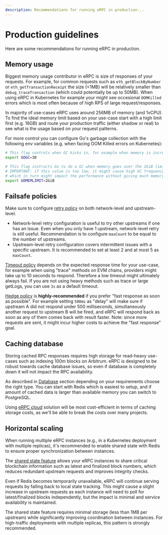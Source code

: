 ```yaml
---
description: Recommendations for running eRPC in production...
---
```



# Production guidelines

Here are some recommendations for running eRPC in production.

## Memory usage

Biggest memory usage contributor in eRPC is size of responses of your requests. For example, for common requests such as `eth_getBlockByNumber` or `eth_getTransactionReceipt` the size (&lt;1MB) will be relatively smaller than `debug_traceTransaction` (which could potentially be up to 50MB). When using eRPC in Kubernetes for example your might see occesional `OOMKilled` errors which is most often because of high RPS of large request/responses.

In majority of use-cases eRPC uses around 256MB of memory (and 1vCPU). To find the ideal memory limit based on your use-case start with a high limit first (e.g. 16GB) and route your production traffic (either shadow or real) to see what is the usage based on your request patterns.

For more control you can configure Go's garbage collection with the following env variables (e.g. when facing OOM Killed errors on Kubernetes):

```bash
# This flag controls when GC kicks in, for example when memory is increased by 30% try to run GC:
export GOGC=30

# This flag instructs Go to do a GC when memory goes over the 2GiB limit.
# IMPORTANT: if this value is too low, it might cause high GC frequency,
# which in turn might impact the performance without giving much memory benefits.
export GOMEMLIMIT=2GiB
```

## Failsafe policies

Make sure to configure [retry policy](/config/failsafe#retry-policy) on both network-level and upstream-level.

- Network-level retry configuration is useful to try other upstreams if one has an issue. Even when you only have 1 upstream, network-level retry is still useful. Recommendation is to configure `maxCount` to be equal to the number of upstreams.
- Upstream-level retry configuration covers intermittent issues with a specific upstream. It is recommended to set at least 2 and at most 5 as `maxCount`.

[Timeout policy](/config/failsafe#timeout-policy) depends on the expected response time for your use-case, for example when using "trace" methods on EVM chains, providers might take up to 10 seconds to respond. Therefore a low timeout might ultimately always fail. If you are not using heavy methods such as trace or large getLogs, you can use `3s` as a default timeout.

[Hedge policy](/config/failsafe#hedge-policy) is **highly-recommended** if you prefer "fast response as soon as possible". For example setting `500ms` as "delay" will make sure if upstream A did not respond under 500 milliseconds, simultaneously another request to upstream B will be fired, and eRPC will respond back as soon as any of them comes back with result faster. Note: since more requests are sent, it might incur higher costs to achieve the "fast response" goal.

## Caching database

Storing cached RPC responses requires high storage for read-heavy use-cases such as indexing 100m blocks on Arbitrum. eRPC is designed to be robust towards cache database issues, so even if database is completely down it will not impact the RPC availability.

As described in [Database](/config/database) section depending on your requirements choose the right type. You can start with Redis which is easiest to setup, and if amount of cached data is larger than available memory you can switch to PostgreSQL.

Using [eRPC cloud](/operation/cloud) solution will be most cost-efficient in terms of caching storage costs, as we'll be able to break the costs over many projects.

## Horizontal scaling

When running multiple eRPC instances (e.g., in a Kubernetes deployment with multiple replicas), it's recommended to enable shared state with Redis to ensure proper synchronization between instances.

The [shared state feature](/config/database/shared-state) allows your eRPC instances to share critical blockchain information such as latest and finalized block numbers, which reduces redundant upstream requests and improves integrity checks.

<Callout type="info">
  Even if Redis becomes temporarily unavailable, eRPC will continue serving requests by falling back to local state tracking. This might cause a slight increase in upstream requests as each instance will need to poll for latest/finalized blocks independently, but the impact is minimal and service availability is maintained.
</Callout>

The shared state feature requires minimal storage (less than 1MB per upstream) while significantly improving coordination between instances. For high-traffic deployments with multiple replicas, this pattern is strongly recommended.